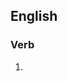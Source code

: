 ==English==

===Verb===
{{head|en|present participle}}

# {{present participle of|excise|lang=en|nocat=1}}